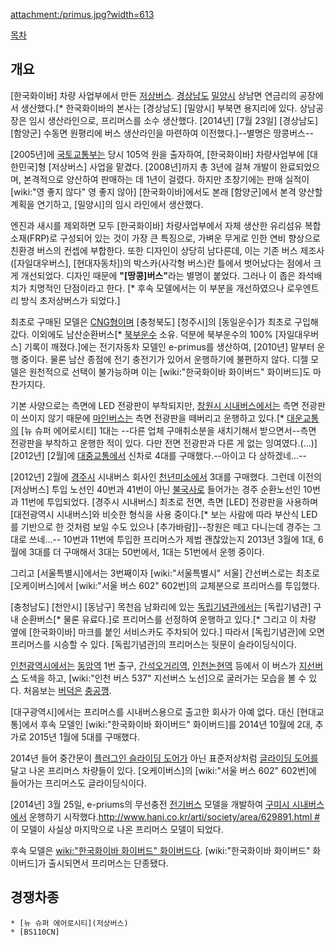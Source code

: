 attachment:/primus.jpg?width=613

[[목차]]
== 개요 ==
[한국화이바] 차량 사업부에서 만든 [[저상버스]]. [[경상남도]] [[밀양시]] 상남면 연금리의 공장에서 생산했다.[* 한국화이바의 본사는 [경상남도] [밀양시] 부북면 용지리에 있다. 상남공장은 임시 생산라인으로, 프리머스를 소수 생산했다. [2014년] [7월 23일] [경상남도] [함양군] 수동면 원평리에 버스 생산라인을 마련하여 이전했다.]--별명은 땅콩버스--

[2005년]에 [[국토교통부]]는 당시 105억 원을 출자하여, [한국화이바] 차량사업부에 [대한민국]형 [저상버스] 사업을 맡겼다. [2008년]까지 총 3년에 걸쳐 개발이 완료되었으며, 본격적으로 양산하여 판매하는 데 1년이 걸렸다. 하지만 초창기에는 판매 실적이 [wiki:"영 좋지 않다" 영 좋지 않아] [한국화이바]에서도 본래 [함양군]에서 본격 양산할 계획을 연기하고, [밀양시]의 임시 라인에서 생산했다.

엔진과 새시를 제외하면 모두 [한국화이바] 차량사업부에서 자체 생산한 유리섬유 복합소재(FRP)로 구성되어 있는 것이 가장 큰 특징으로, 가벼운 무게로 인한 연비 향상으로 친환경 버스의 컨셉에 부합한다. 또한 디자인이 상당히 남다른데, 이는 기존 버스 제조사([자일대우버스], [현대자동차])의 박스카(사각형 버스)란 틀에서 벗어났다는 점에서 크게 개선되었다. 디자인 때문에 '''"[땅콩]버스"'''라는 별명이 붙었다. 그러나 이 좁은 좌석배치가 치명적인 단점이라고 한다. [* 후속 모델에서는 이 부분을 개선하였으나 로우엔트리 방식 초저상버스가 되었다.]

최초로 구매된 모델은 [[CNG]]형이며 [충청북도] [청주시]의 [동일운수]가 최초로 구입해 갔다. 이외에도 남산순환버스[* [[북부운수]] 소유. 덕분에 북부운수의 100% [자일대우버스] 기록이 깨졌다.]에는 전기자동차 모델인 e-primus를 생산하여, [2010년] 말부터 운행 중이다. 물론 남산 종점에 전기 충전기가 있어서 운행하기에 불편하지 않다. 디젤 모델은 원천적으로 선택이 불가능하며 이는 [wiki:"한국화이바 화이버드" 화이버드]도 마찬가지다.

기본 사양으로는 측면에 LED 전광판이 부착되지만, [[창원시 시내버스]]에서는 측면 전광판이 쓰이지 않기 때문에 [[마인버스]]는 측면 전광판을 떼버리고 운행하고 있다.[* [[대운교통]]의 [뉴 슈퍼 에어로시티] 1대는 --다른 업체 구매취소분을 새치기해서 받으면서--측면 전광판을 부착하고 운행한 적이 있다. 다만 전면 전광판과 다른 게 없는 잉여였다.(...)] [2012년] [2월]에 [[대중교통]]에서 신차로 4대를 구매했다.--아이고 다 상하겠네...--

[2012년] 2월에 [[경주시]] 시내버스 회사인 [[천년미소]]에서 3대를 구매했다. 그런데 이전의 [저상버스] 투입 노선인 40번과 41번이 아닌 [[불국사]]로 들어가는 경주 순환노선인 10번과 11번에 투입되었다. [경주시 시내버스] 최초로 전면, 측면 [LED] 전광판을 사용하며 [대전광역시 시내버스]와 비슷한 형식을 사용 중이다.[* 보는 사람에 따라 부산식 LED를 기반으로 한 것처럼 보일 수도 있으나 [추가바람]]--창원은 떼고 다니는데 경주는 그대로 쓰네...-- 10번과 11번에 투입한 프리머스가 제법 괜찮았는지 2013년 3월에 1대, 6월에 3대를 더 구매해서 3대는 50번에서, 1대는 51번에서 운행 중이다.

그리고 [서울특별시]에서는 3번째이자 [wiki:"서울특별시" 서울] 간선버스로는 최초로 [오케이버스]에서 [wiki:"서울 버스 602" 602번]의 교체분으로 프리머스를 투입했다.

[충청남도] [천안시] [동남구] 목천읍 남화리에 있는 [[독립기념관]]에서는 [독립기념관] 구내 순환버스[* 물론 유료다.]로 프리머스를 선정하여 운행하고 있다.[* 그리고 이 차량 옆에 [한국화이바] 마크를 붙인 서비스카도 주차되어 있다.] 따라서 [독립기념관]에 오면 프리머스를 시승할 수 있다. [독립기념관]의 프리머스는 뒷문이 슬라이딩식이다.

[[인천광역시]]에서는 [[동암역]] 1번 출구, [[간석오거리역]], [[인천논현역]] 등에서 이 버스가 [[지선버스]] 도색을 하고, [wiki:"인천 버스 537" 지선버스 노선]으로 굴러가는 모습을 볼 수 있다. 처음보는 [[버덕]]은 [[충공깽]].

[대구광역시]에서는 프리머스를 시내버스용으로 출고한 회사가 아예 없다. 대신 [현대교통]에서 후속 모델인 [wiki:"한국화이바 화이버드" 화이버드]를 2014년 10월에 2대, 추가로 2015년 1월에 5대를 구매했다.

2014년 들어 중간문이 [[버스/출입문#s-3.5|플러그인 슬라이딩 도어]]가 아닌 표준저상처럼 [[버스/출입문#s-3.4|글라이딩 도어]]를 달고 나온 프리머스 차량들이 있다. [오케이버스]의 [wiki:"서울 버스 602" 602번]에 들어가는 프리머스도 글라이딩식이다.

[2014년] 3월 25일, e-priums의 무선충전 [[전기버스]] 모델을 개발하여 [[구미시 시내버스]]에서 운행하기 시작했다.[[http://www.hani.co.kr/arti/society/area/629891.html #]] 이 모델이 사실상 마지막으로 나온 프리머스 모델이 되었다.

후속 모델은 [[wiki:"한국화이바 화이버드" 화이버드]]다. [wiki:"한국화이바 화이버드" 화이버드]가 출시되면서 프리머스는 단종됐다.
== 경쟁차종 ==
 * [뉴 슈퍼 에어로시티](저상버스)
 * [BS110CN]
